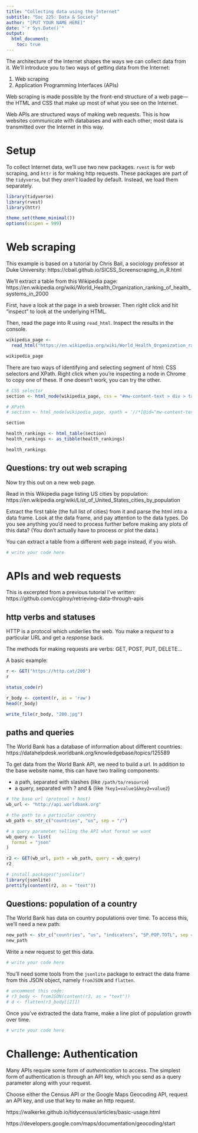 ```yaml
---
title: "Collecting data using the Internet"
subtitle: "Soc 225: Data & Society"
author: "[PUT YOUR NAME HERE]"
date: "`r Sys.Date()`"
output: 
  html_document:
    toc: true
---
```


The architecture of the Internet shapes the ways we can collect data from it. We'll introduce you to two ways of getting data from the Internet: 

1. Web scraping
2. Application Programming Interfaces (APIs)

Web scraping is made possible by the front-end structure of a web page---the HTML and CSS that make up most of what you see on the Internet. 

Web APIs are structured ways of making web requests. This is how websites communicate with databases and with each other; most data is transmitted over the Internet in this way.

# Setup

To collect Internet data, we'll use two new packages. `rvest` is for web scraping, and `httr` is for making http requests. These packages are part of the `tidyverse`, but they *aren't* loaded by default. Instead, we load them separately. 

```r
library(tidyverse)
library(rvest)
library(httr)

theme_set(theme_minimal())
options(scipen = 999)
```

# Web scraping

This example is based on a tutorial by Chris Bail, a sociology professor at Duke University: https://cbail.github.io/SICSS_Screenscraping_in_R.html

We'll extract a table from this Wikipedia page: https://en.wikipedia.org/wiki/World_Health_Organization_ranking_of_health_systems_in_2000 

First, have a look at the page in a web browser. Then right click and hit "inspect" to look at the underlying HTML. 

Then, read the page into R using `read_html`. Inspect the results in the console.

```r
wikipedia_page <- 
  read_html("https://en.wikipedia.org/wiki/World_Health_Organization_ranking_of_health_systems_in_2000")

wikipedia_page
```

There are two ways of identifying and selecting segment of html: CSS selectors and XPath. Right click when you're inspecting a node in Chrome to copy one of these. If one doesn't work, you can try the other.

```r
# CSS selector
section <- html_node(wikipedia_page, css = "#mw-content-text > div > table")

# XPath
# section <- html_node(wikipedia_page, xpath = '//*[@id="mw-content-text"]/div/table')

section
```

```r
health_rankings <- html_table(section)
health_rankings <- as_tibble(health_rankings)

health_rankings
```

## Questions: try out web scraping

Now try this out on a new web page. 

Read in this Wikipedia page listing US cities by population:  https://en.wikipedia.org/wiki/List_of_United_States_cities_by_population

Extract the first table (the full list of cities) from it and parse the html into a data frame. Look at the data frame, and pay attention to the data types. Do you see anything you'd need to process further before making any plots of this data? (You don't actually have to process or plot the data.)

You can extract a table from a different web page instead, if you wish.

```r
# write your code here
```

# APIs and web requests

This is excerpted from a previous tutorial I've written: https://github.com/ccgilroy/retrieving-data-through-apis

## http verbs and statuses

HTTP is a protocol which underlies the web. You make a *request* to a particular URL and get a *response* back. 

The methods for making requests are verbs: GET, POST, PUT, DELETE...

A basic example: 

```r
r <- GET("https://http.cat/200")
r
```

```r
status_code(r)

r_body <- content(r, as = 'raw')
head(r_body)

write_file(r_body, "200.jpg")
```

## paths and queries

The World Bank has a database of information about different countries: https://datahelpdesk.worldbank.org/knowledgebase/topics/125589

To get data from the World Bank API, we need to build a url. In addition to the base website name, this can have two trailing components: 

- a path, separated with slashes (like `/path/to/resource`)
- a query, separated with ? and & (like `?key1=value1&key2=value2`)

```r
# the base url (protocol + host)
wb_url <- "http://api.worldbank.org"

# the path to a particular country
wb_path <- str_c("countries", "us", sep = "/")

# a query parameter telling the API what format we want
wb_query <- list(
  format = "json"
)

```

```r
r2 <- GET(wb_url, path = wb_path, query = wb_query)
r2
```

```r
# install.packages("jsonlite")
library(jsonlite)
prettify(content(r2, as = "text"))
```

## Questions: population of a country

The World Bank has data on country populations over time. To access this, we'll need a new path: 

```r
new_path <- str_c("countries", "us", "indicators", "SP.POP.TOTL", sep = "/")
new_path
```

Write a new request to get this data.

```r
# write your code here
```

You'll need some tools from the `jsonlite` package to extract the data frame from this JSON object, namely `fromJSON` and `flatten`. 

```r
# uncomment this code: 
# r3_body <- fromJSON(content(r3, as = "text"))
# d <- flatten(r3_body[[2]])
```

Once you've extracted the data frame, make a line plot of population growth over time. 

```r
# write your code here
```

# Challenge: Authentication

Many APIs require some form of *authentication* to access. The simplest form of authentication is through an API key, which you send as a query parameter along with your request. 

Choose either the Census API or the Google Maps Geocoding API, request an API key, and use that key to make an http request. 

https://walkerke.github.io/tidycensus/articles/basic-usage.html

https://developers.google.com/maps/documentation/geocoding/start
